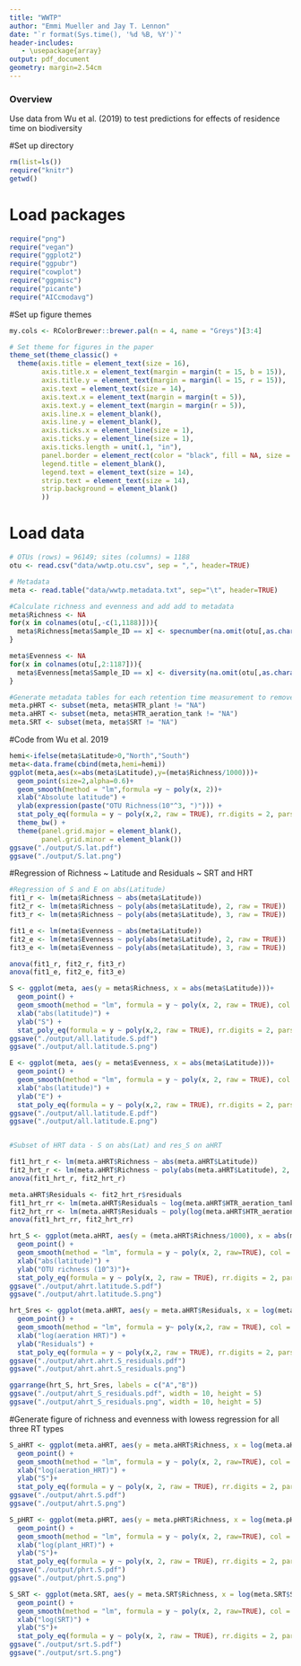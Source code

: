 ```yaml
---
title: "WWTP"
author: "Emmi Mueller and Jay T. Lennon"
date: "`r format(Sys.time(), '%d %B, %Y')`"
header-includes:
   - \usepackage{array}
output: pdf_document
geometry: margin=2.54cm
---
```


### Overview
Use data from Wu et al. (2019) to test predictions for effects of residence time on biodiversity

#Set up directory
```r
rm(list=ls())
require("knitr")
getwd()
```

# Load packages
```r
require("png")
require("vegan")
require("ggplot2")
require("ggpubr")
require("cowplot")
require("ggpmisc")
require("picante")
require("AICcmodavg")
```

#Set up figure themes
```r
my.cols <- RColorBrewer::brewer.pal(n = 4, name = "Greys")[3:4]

# Set theme for figures in the paper
theme_set(theme_classic() + 
  theme(axis.title = element_text(size = 16),
        axis.title.x = element_text(margin = margin(t = 15, b = 15)),
        axis.title.y = element_text(margin = margin(l = 15, r = 15)),
        axis.text = element_text(size = 14),
        axis.text.x = element_text(margin = margin(t = 5)),
        axis.text.y = element_text(margin = margin(r = 5)),
        axis.line.x = element_blank(),
        axis.line.y = element_blank(),
        axis.ticks.x = element_line(size = 1),
        axis.ticks.y = element_line(size = 1),
        axis.ticks.length = unit(.1, "in"),
        panel.border = element_rect(color = "black", fill = NA, size = 1.5),
        legend.title = element_blank(),
        legend.text = element_text(size = 14),
        strip.text = element_text(size = 14),
        strip.background = element_blank()
        ))
```

# Load data
```r
# OTUs (rows) = 96149; sites (columns) = 1188
otu <- read.csv("data/wwtp.otu.csv", sep = ",", header=TRUE)

# Metadata
meta <- read.table("data/wwtp.metadata.txt", sep="\t", header=TRUE)

```

```r
#Calculate richness and evenness and add add to metadata
meta$Richness <- NA
for(x in colnames(otu[,-c(1,1188)])){
  meta$Richness[meta$Sample_ID == x] <- specnumber(na.omit(otu[,as.character(x)]))
}

meta$Evenness <- NA
for(x in colnames(otu[,2:1187])){
  meta$Evenness[meta$Sample_ID == x] <- diversity(na.omit(otu[,as.character(x)]), "simpson")
}

#Generate metadata tables for each retention time measurement to remove NAs
meta.pHRT <- subset(meta, meta$HTR_plant != "NA")
meta.aHRT <- subset(meta, meta$HTR_aeration_tank != "NA")
meta.SRT <- subset(meta, meta$SRT != "NA")
```


#Code from Wu et al. 2019 
```r
hemi<-ifelse(meta$Latitude>0,"North","South")
meta<-data.frame(cbind(meta,hemi=hemi))
ggplot(meta,aes(x=abs(meta$Latitude),y=(meta$Richness/1000)))+
  geom_point(size=2,alpha=0.6)+
  geom_smooth(method = "lm",formula =y ~ poly(x, 2))+
  xlab("Absolute latitude") +
  ylab(expression(paste("OTU Richness(10"^3, ")"))) +
  stat_poly_eq(formula = y ~ poly(x,2, raw = TRUE), rr.digits = 2, parse = TRUE) +
  theme_bw() +
  theme(panel.grid.major = element_blank(),
        panel.grid.minor = element_blank())
ggsave("./output/S.lat.pdf")
ggsave("./output/S.lat.png")

```

#Regression of Richness ~ Latitude and Residuals ~ SRT and HRT
```r

#Regression of S and E on abs(Latitude)
fit1_r <- lm(meta$Richness ~ abs(meta$Latitude))
fit2_r <- lm(meta$Richness ~ poly(abs(meta$Latitude), 2, raw = TRUE))
fit3_r <- lm(meta$Richness ~ poly(abs(meta$Latitude), 3, raw = TRUE))

fit1_e <- lm(meta$Evenness ~ abs(meta$Latitude))
fit2_e <- lm(meta$Evenness ~ poly(abs(meta$Latitude), 2, raw = TRUE))
fit3_e <- lm(meta$Evenness ~ poly(abs(meta$Latitude), 3, raw = TRUE))

anova(fit1_r, fit2_r, fit3_r)
anova(fit1_e, fit2_e, fit3_e)

S <- ggplot(meta, aes(y = meta$Richness, x = abs(meta$Latitude)))+
  geom_point() +
  geom_smooth(method = "lm", formula = y ~ poly(x, 2, raw = TRUE), col = "red") +
  xlab("abs(latitude)") +
  ylab("S") +
  stat_poly_eq(formula = y ~ poly(x,2, raw = TRUE), rr.digits = 2, parse = TRUE)
ggsave("./output/all.latitude.S.pdf")
ggsave("./output/all.latitude.S.png")

E <- ggplot(meta, aes(y = meta$Evenness, x = abs(meta$Latitude)))+
  geom_point() +
  geom_smooth(method = "lm", formula = y ~ poly(x, 2, raw = TRUE), col = "red") +
  xlab("abs(latitude)") +
  ylab("E") +
  stat_poly_eq(formula = y ~ poly(x,2, raw = TRUE), rr.digits = 2, parse = TRUE)
ggsave("./output/all.latitude.E.pdf")
ggsave("./output/all.latitude.E.png")


#Subset of HRT data - S on abs(Lat) and res_S on aHRT

fit1_hrt_r <- lm(meta.aHRT$Richness ~ abs(meta.aHRT$Latitude))
fit2_hrt_r <- lm(meta.aHRT$Richness ~ poly(abs(meta.aHRT$Latitude), 2, raw = TRUE))
anova(fit1_hrt_r, fit2_hrt_r)

meta.aHRT$Residuals <- fit2_hrt_r$residuals
fit1_hrt_rr <- lm(meta.aHRT$Residuals ~ log(meta.aHRT$HTR_aeration_tank,10))
fit2_hrt_rr <- lm(meta.aHRT$Residuals ~ poly(log(meta.aHRT$HTR_aeration_tank,10), 2, raw = TRUE))
anova(fit1_hrt_rr, fit2_hrt_rr)

hrt_S <- ggplot(meta.aHRT, aes(y = (meta.aHRT$Richness/1000), x = abs(meta.aHRT$Latitude)))+
  geom_point() + 
  geom_smooth(method = "lm", formula = y ~ poly(x, 2, raw=TRUE), col = "red") + 
  xlab("abs(latitude)") + 
  ylab("OTU richness (10^3)")+
  stat_poly_eq(formula = y ~ poly(x, 2, raw = TRUE), rr.digits = 2, parse = TRUE)
ggsave("./output/ahrt.latitude.S.pdf")
ggsave("./output/ahrt.latitude.S.png")

hrt_Sres <- ggplot(meta.aHRT, aes(y = meta.aHRT$Residuals, x = log(meta.aHRT$HTR_aeration_tank, 10))) +
  geom_point() +
  geom_smooth(method = "lm", formula = y~ poly(x,2, raw = TRUE), col = "red") +
  xlab("log(aeration HRT)") +
  ylab("Residuals") +
  stat_poly_eq(formula = y ~ poly(x,2, raw = TRUE), rr.digits = 2, parse = TRUE)
ggsave("./output/ahrt.ahrt.S_residuals.pdf")
ggsave("./output/ahrt.ahrt.S_residuals.png")

ggarrange(hrt_S, hrt_Sres, labels = c("A","B"))
ggsave("./output/ahrt_S_residuals.pdf", width = 10, height = 5)
ggsave("./output/ahrt_S_residuals.png", width = 10, height = 5)
```
#Generate figure of richness and evenness with lowess regression for all three RT types 
```r
S_aHRT <- ggplot(meta.aHRT, aes(y = meta.aHRT$Richness, x = log(meta.aHRT$HTR_aeration_tank)))+
  geom_point() + 
  geom_smooth(method = "lm", formula = y ~ poly(x, 2, raw=TRUE), col = "red") + 
  xlab("log(aeration_HRT)") + 
  ylab("S")+
  stat_poly_eq(formula = y ~ poly(x, 2, raw = TRUE), rr.digits = 2, parse = TRUE)
ggsave("./output/ahrt.S.pdf")
ggsave("./output/ahrt.S.png")

S_pHRT <- ggplot(meta.pHRT, aes(y = meta.pHRT$Richness, x = log(meta.pHRT$HTR_plant)))+
  geom_point() + 
  geom_smooth(method = "lm", formula = y ~ poly(x, 2, raw=TRUE), col = "red") + 
  xlab("log(plant_HRT)") + 
  ylab("S")+
  stat_poly_eq(formula = y ~ poly(x, 2, raw = TRUE), rr.digits = 2, parse = TRUE)
ggsave("./output/phrt.S.pdf")
ggsave("./output/phrt.S.png")

S_SRT <- ggplot(meta.SRT, aes(y = meta.SRT$Richness, x = log(meta.SRT$SRT)))+
  geom_point() + 
  geom_smooth(method = "lm", formula = y ~ poly(x, 2, raw=TRUE), col = "red") + 
  xlab("log(SRT)") + 
  ylab("S")+
  stat_poly_eq(formula = y ~ poly(x, 2, raw = TRUE), rr.digits = 2, parse = TRUE)
ggsave("./output/srt.S.pdf")
ggsave("./output/srt.S.png")

```
